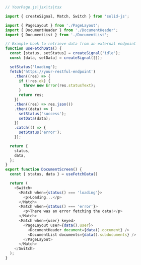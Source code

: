 ```js
// YourPage.js|jsx|ts|tsx

import { createSignal, Match, Switch } from 'solid-js';

import { PageLayout } from './PageLayout';
import { DocumentHeader } from './DocumentHeader';
import { DocumentList } from './DocumentList';

// Example hook to retrieve data from an external endpoint
function useFetchData() {
  const [status, setStatus] = createSignal('idle');
  const [data, setData] = createSignal([]);

  setStatus('loading');
  fetch('https://your-restful-endpoint')
    .then((res) => {
      if (!res.ok) {
        throw new Error(res.statusText);
      }
      return res;
    })
    .then((res) => res.json())
    .then((data) => {
      setStatus('success');
      setData(data);
    })
    .catch(() => {
      setStatus('error');
    });

  return {
    status,
    data,
  };
}
export function DocumentScreen() {
  const { status, data } = useFetchData()

  return (
    <Switch>
      <Match when={status() === 'loading'}>
        <p>Loading...</p>
      </Match>
      <Match when={status() === 'error'}>
        <p>There was an error fetching the data!</p>
      </Match>
      <Match when={user} keyed>
        <PageLayout user={data().user}>
          <DocumentHeader document={data().document} />
          <DocumentList documents={data().subdocuments} />
        </PageLayout>
      </Match>
    </Switch>
  );
}
```
